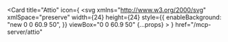 <Card
  title="Attio"
  icon={
    <svg
      xmlns="http://www.w3.org/2000/svg"
      xmlSpace="preserve"
      width={24}
      height={24}
      style={{
        enableBackground: "new 0 0 60.9 50",
      }}
      viewBox="0 0 60.9 50"
      {...props}
    >
      <path d="m60.3 34.8-5.1-8.1-.5-.7c-.8-1.2-2.1-1.9-3.5-1.9L43 24l-.5 1-9.8 15.7-.5.9 4.1 6.6c.8 1.2 2.1 1.9 3.5 1.9h11.5c1.4 0 2.8-.7 3.5-1.9l.4-.6 5.1-8.2c.8-1.5.8-3.2 0-4.6zm-1.6 3.5-5.1 8.2s0 .1-.1.1c-.2.2-.4.2-.5.2-.1 0-.4 0-.6-.3l-5.1-8.2c-.1-.1-.1-.2-.2-.3 0-.1-.1-.2-.1-.3-.1-.4-.1-.8 0-1.3.1-.2.1-.4.3-.6l5.1-8.1c.1-.2.3-.3.4-.3h.2c.1 0 .4 0 .6.3l5.1 8.1c.5.8.5 1.7 0 2.5zM45.2 15.1c.8-1.3.8-3.1 0-4.4l-5.1-8.1-.4-.7C38.9.7 37.6 0 36.2 0H24.7c-1.4 0-2.7.7-3.5 1.9L.6 34.9c-.4.6-.6 1.4-.6 2.1 0 .8.2 1.5.6 2.2L6.1 48c.8 1.3 2.1 2 3.6 2h11.5c1.4 0 2.8-.7 3.5-1.9l.4-.7 4.1-6.6 12.1-19.4 3.9-6.3zM44 13c0 .4-.1.8-.4 1.2L23.5 46.4c-.2.3-.5.3-.6.3-.1 0-.4 0-.6-.3l-5.1-8.2c-.5-.7-.5-1.7 0-2.4L37.4 3.6c.2-.3.5-.3.6-.3.1 0 .4 0 .6.3l5.1 8.1c.2.4.3.8.3 1.3z" />
    </svg>
  }
  href="/mcp-server/attio"
></Card> 